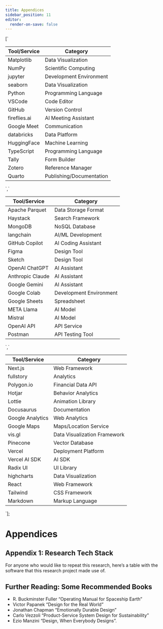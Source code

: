 ```yaml
---
title: Appendices
sidebar_position: 11
editor:
  render-on-save: false
---
```





[`
<table>
<thead>
<tr>
<th>Tool/Service</th>
<th>Category</th>
</tr>
</thead>
<tbody>
<tr>
<td>Matplotlib</td>
<td>Data Visualization</td>
</tr>
<tr>
<td>NumPy</td>
<td>Scientific Computing</td>
</tr>
<tr>
<td>jupyter</td>
<td>Development Environment</td>
</tr>
<tr>
<td>seaborn</td>
<td>Data Visualization</td>
</tr>
<tr>
<td>Python</td>
<td>Programming Language</td>
</tr>
<tr>
<td>VSCode</td>
<td>Code Editor</td>
</tr>
<tr>
<td>GitHub</td>
<td>Version Control</td>
</tr>
<tr>
<td>fireflies.ai</td>
<td>AI Meeting Assistant</td>
</tr>
<tr>
<td>Google Meet</td>
<td>Communication</td>
</tr>
<tr>
<td>databricks</td>
<td>Data Platform</td>
</tr>
<tr>
<td>HuggingFace</td>
<td>Machine Learning</td>
</tr>
<tr>
<td>TypeScript</td>
<td>Programming Language</td>
</tr>
<tr>
<td>Tally</td>
<td>Form Builder</td>
</tr>
<tr>
<td>Zotero</td>
<td>Reference Manager</td>
</tr>
<tr>
<td>Quarto</td>
<td>Publishing/Documentation</td>
</tr>
</tbody>
</table>
`,`
<table>
<thead>
<tr>
<th>Tool/Service</th>
<th>Category</th>
</tr>
</thead>
<tbody>
<tr>
<td>Apache Parquet</td>
<td>Data Storage Format</td>
</tr>
<tr>
<td>Haystack</td>
<td>Search Framework</td>
</tr>
<tr>
<td>MongoDB</td>
<td>NoSQL Database</td>
</tr>
<tr>
<td>langchain</td>
<td>AI/ML Development</td>
</tr>
<tr>
<td>GitHub Copilot</td>
<td>AI Coding Assistant</td>
</tr>
<tr>
<td>Figma</td>
<td>Design Tool</td>
</tr>
<tr>
<td>Sketch</td>
<td>Design Tool</td>
</tr>
<tr>
<td>OpenAI ChatGPT</td>
<td>AI Assistant</td>
</tr>
<tr>
<td>Anthropic Claude</td>
<td>AI Assistant</td>
</tr>
<tr>
<td>Google Gemini</td>
<td>AI Assistant</td>
</tr>
<tr>
<td>Google Colab</td>
<td>Development Environment</td>
</tr>
<tr>
<td>Google Sheets</td>
<td>Spreadsheet</td>
</tr>
<tr>
<td>META Llama</td>
<td>AI Model</td>
</tr>
<tr>
<td>Mistral</td>
<td>AI Model</td>
</tr>
<tr>
<td>OpenAI API</td>
<td>API Service</td>
</tr>
<tr>
<td>Postman</td>
<td>API Testing Tool</td>
</tr>
</tbody>
</table>
`,`
<table>
<thead>
<tr>
<th>Tool/Service</th>
<th>Category</th>
</tr>
</thead>
<tbody>
<tr>
<td>Next.js</td>
<td>Web Framework</td>
</tr>
<tr>
<td>fullstory</td>
<td>Analytics</td>
</tr>
<tr>
<td>Polygon.io</td>
<td>Financial Data API</td>
</tr>
<tr>
<td>Hotjar</td>
<td>Behavior Analytics</td>
</tr>
<tr>
<td>Lottie</td>
<td>Animation Library</td>
</tr>
<tr>
<td>Docusaurus</td>
<td>Documentation</td>
</tr>
<tr>
<td>Google Analytics</td>
<td>Web Analytics</td>
</tr>
<tr>
<td>Google Maps</td>
<td>Maps/Location Service</td>
</tr>
<tr>
<td>vis.gl</td>
<td>Data Visualization Framework</td>
</tr>
<tr>
<td>Pinecone</td>
<td>Vector Database</td>
</tr>
<tr>
<td>Vercel</td>
<td>Deployment Platform</td>
</tr>
<tr>
<td>Vercel AI SDK</td>
<td>AI SDK</td>
</tr>
<tr>
<td>Radix UI</td>
<td>UI Library</td>
</tr>
<tr>
<td>highcharts</td>
<td>Data Visualization</td>
</tr>
<tr>
<td>React</td>
<td>Web Framework</td>
</tr>
<tr>
<td>Tailwind</td>
<td>CSS Framework</td>
</tr>
<tr>
<td>Markdown</td>
<td>Markup Language</td>
</tr>
</tbody>
</table>
`];

# Appendices

## Appendix 1: Research Tech Stack

For anyone who would like to repeat this research, here’s a table with
the software that this research project made use of.

<div dangerouslySetInnerHTML={{ __html: quartoRawHtml[0] }} />

<div dangerouslySetInnerHTML={{ __html: quartoRawHtml[1] }} />

<div dangerouslySetInnerHTML={{ __html: quartoRawHtml[2] }} />

## Further Reading: Some Recommended Books

-   R. Buckminster Fuller “Operating Manual for Spaceship Earth”
-   Victor Papanek “Design for the Real World”
-   Jonathan Chapman “Emotionally Durable Design”
-   Carlo Vezzoli “Product-Service System Design for Sustainability”
-   Ezio Manzini “Design, When Everybody Designs”.
